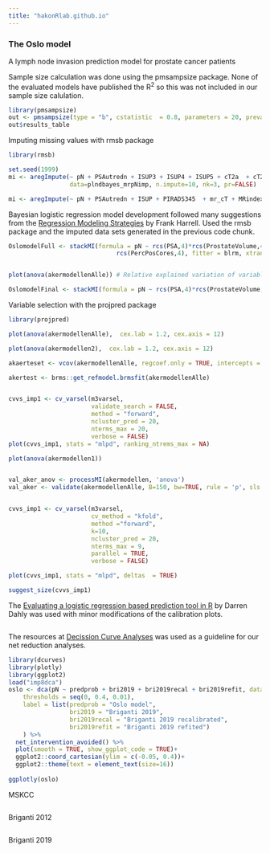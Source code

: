 ```yaml
---
title: "hakonRlab.github.io"
---
```


### **The Oslo model**

A lymph node invasion prediction model for prostate cancer patients

Sample size calculation was done using the pmsampsize package. None of the evaluated models have published the R^2^ so this was not included in our sample size calulation.

```r
library(pmsampsize)
out <- pmsampsize(type = "b", cstatistic  = 0.8, parameters = 20, prevalence = 0.25, shrinkage = 0.8)
out$results_table

```

Imputing missing values with rmsb package

```r
library(rmsb)

set.seed(1999)         
mi <- aregImpute(~ pN + PSAutredn + ISUP3 + ISUP4 + ISUP5 + cT2a  + cT2b + cT2c + cT3 + PIRADS4 + PIRADS5  + cT_mr3a + cT_mr3b + MRindexTumorL1 + ProstVolum + BMI,
                 data=plndbayes_mrpNimp, n.impute=10, nk=3, pr=FALSE)

mi <- aregImpute(~ pN + PSAutredn + ISUP + PIRADS345  + mr_cT + MRindexTumorL1 + ProstVolum + dre_cT + BMI + PercPosCores, data=plndbayes_mrpNimp, n.impute=10, nk=4, pr=FALSE, boot.method = 'approximate bayesian')
```

Bayesian logistic regression model development followed many suggestions from the [Regression Modeling Strategies](https://hbiostat.org/rmsc/) by Frank Harrell. Used the rmsb package and the imputed data sets generated in the previous code chunk.

```r
OslomodelFull <- stackMI(formula = pN ~ rcs(PSA,4)*rcs(ProstateVolume,4) + ISUP  + dre_cT  + PIRADS345  + mr_cT + rcs(MRindexTumorL1,4)  + rcs(BMI,4) +
                              rcs(PercPosCores,4), fitter = blrm, xtrans = mi, data=plndbayes_mrpNimp, iter = 4000, warmup = 2000 , chain = 4, file='OslomodelFull.RDS')


plot(anova(akermodellenAlle)) # Relative explained variation of variables

OslomodelFinal <- stackMI(formula = pN ~ rcs(PSA,4)*rcs(ProstateVolume,4) + ISUP + mr_cT + rcs(MRindexTumorL1,4), fitter = blrm, xtrans = mi, data=plndbayes_mrpNimp, iter = 4000, warmup = 2000 , chain = 4, file='OslomodellenFinal.RDS')
```

Variable selection with the projpred package

```r
library(projpred)

plot(anova(akermodellenAlle),  cex.lab = 1.2, cex.axis = 12)

plot(anova(akermodellen2),  cex.lab = 1.2, cex.axis = 12)

akaerteset <- vcov(akermodellenAlle, regcoef.only = TRUE, intercepts = "all")

akertest <- brms::get_refmodel.brmsfit(akermodellenAlle)


cvvs_imp1 <- cv_varsel(m3varsel,
                       validate_search = FALSE,
                       method = "forward",
                       ncluster_pred = 20,
                       nterms_max = 20,
                       verbose = FALSE)
plot(cvvs_imp1, stats = "mlpd", ranking_ntrems_max = NA)

plot(anova(akermodellen1))


val_aker_anov <- processMI(akermodellen, 'anova')
val_aker <- validate(akermodellenAlle, B=150, bw=TRUE, rule = 'p', sls = 0.1, type = 'individual')


cvvs_imp1 <- cv_varsel(m3varsel,
                       cv_method = "kfold",
                       method ="forward",
                       k=10,
                       ncluster_pred = 20,
                       nterms_max = 9,
                       parallel = TRUE,
                       verbose = FALSE)

plot(cvvs_imp1, stats = "mlpd", deltas  = TRUE)

suggest_size(cvvs_imp1)
```

The [Evaluating a logistic regression based prediction tool in R](https://darrendahly.github.io/post/homr) by Darren Dahly was used with minor modifications of the calibration plots.

```r

```

The resources at [Decission Curve Analyses](https://mskcc-epi-bio.github.io/decisioncurveanalysis/dca-tutorial.html) was used as a guideline for our net reduction analyses.

```r
library(dcurves)
library(plotly)
library(ggplot2)
load("imp8dca")
oslo <- dca(pN ~ predprob + bri2019 + bri2019recal + bri2019refit, data = imp8dca,
    thresholds = seq(0, 0.4, 0.01),
    label = list(predprob = "Oslo model",
                 bri2019 = "Briganti 2019",
                 bri2019recal = "Briganti 2019 recalibrated",
                 bri2019refit = "Briganti 2019 refited")
    ) %>% 
  net_intervention_avoided() %>% 
  plot(smooth = TRUE, show_ggplot_code = TRUE)+
  ggplot2::coord_cartesian(ylim = c(-0.05, 0.4))+
  ggplot2::theme(text = element_text(size=16))
 
ggplotly(oslo)

```

MSKCC

```r

```

Briganti 2012

```r

```

Briganti 2019

```r

```
